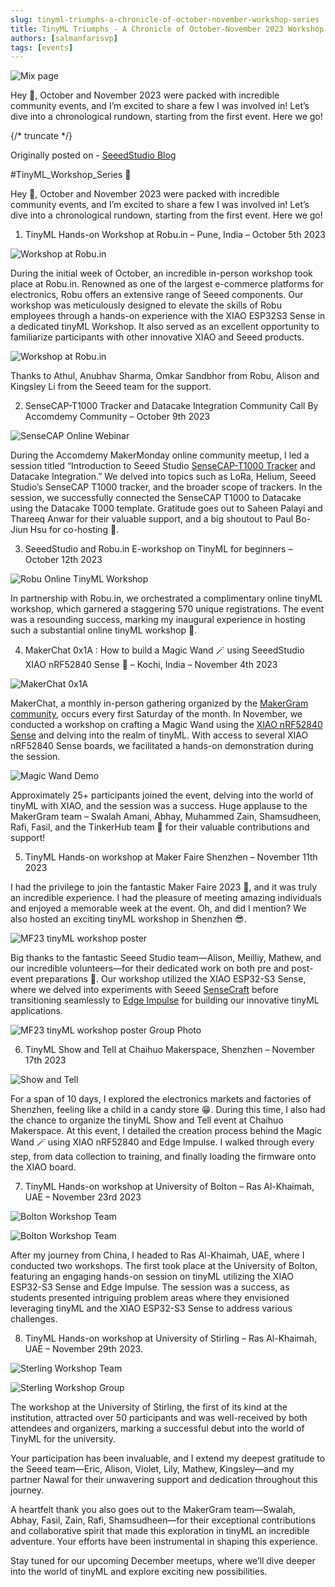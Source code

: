```yaml
---
slug: tinyml-triumphs-a-chronicle-of-october-november-workshop-series
title: TinyML Triumphs - A Chronicle of October-November 2023 Workshop Series.
authors: [salmanfarisvp]
tags: [events]
---
```


![Mix page](../static/img/blog/2023-12-29-tinyml-triumphs-a-chronicle-of-october-november-workshop-series/heroShot.jpeg)

Hey 👋, October and November 2023 were packed with incredible community events, and I’m excited to share a few I was involved in! Let’s dive into a chronological rundown, starting from the first event. Here we go!

{/* truncate */}

Originally posted on - [SeeedStudio Blog](https://www.seeedstudio.com/blog/2023/12/29/tinyml-triumphs-a-chronicle-of-october-november-workshop-series-%E2%9C%A8/)

#TinyML_Workshop_Series 🚀

Hey 👋, October and November 2023 were packed with incredible community events, and I’m excited to share a few I was involved in! Let’s dive into a chronological rundown, starting from the first event. Here we go!

1. TinyML Hands-on Workshop at Robu.in – Pune, India – October 5th 2023

![Workshop at Robu.in](../static/img/blog/2023-12-29-tinyml-triumphs-a-chronicle-of-october-november-workshop-series/workshopAtRobu.jpg)

During the initial week of October, an incredible in-person workshop took place at Robu.in. Renowned as one of the largest e-commerce platforms for electronics, Robu offers an extensive range of Seeed components. Our workshop was meticulously designed to elevate the skills of Robu employees through a hands-on experience with the XIAO ESP32S3 Sense in a dedicated tinyML Workshop. It also served as an excellent opportunity to familiarize participants with other innovative XIAO and Seeed products.

![Workshop at Robu.in](../static/img/blog/2023-12-29-tinyml-triumphs-a-chronicle-of-october-november-workshop-series/workshopAtRobu2.jpg)

Thanks to Athul, Anubhav Sharma, Omkar Sandbhor from Robu, Alison and Kingsley Li from the Seeed team for the support.


2. SenseCAP-T1000 Tracker and Datacake Integration Community Call By Accomdemy Community – October 9th 2023

![SenseCAP Online Webinar](../static/img/blog/2023-12-29-tinyml-triumphs-a-chronicle-of-october-november-workshop-series/SenseCAP-Webinar.png)

During the Accomdemy MakerMonday online community meetup, I led a session titled “Introduction to Seeed Studio [SenseCAP-T1000 Tracker](https://www.seeedstudio.com/SenseCAP-Card-Tracker-T1000-A-p-5697.html?queryID=77ac3a65d15fcd88ebeb2fe56837cef6&objectID=5697&indexName=bazaar_retailer_products) and Datacake Integration.” We delved into topics such as LoRa, Helium, Seeed Studio’s SenseCAP T1000 tracker, and the broader scope of trackers. In the session, we successfully connected the SenseCAP T1000 to Datacake using the Datacake T000 template. Gratitude goes out to Saheen Palayi and Thareeq Anwar for their valuable support, and a big shoutout to Paul Bo-Jiun Hsu for co-hosting 🙌.


3. SeeedStudio and Robu.in E-workshop on TinyML for beginners – October 12th 2023

![Robu Online TinyML Workshop](../static/img/blog/2023-12-29-tinyml-triumphs-a-chronicle-of-october-november-workshop-series/robuOnlineTinyML.jpg)

In partnership with Robu.in, we orchestrated a complimentary online tinyML workshop, which garnered a staggering 570 unique registrations. The event was a resounding success, marking my inaugural experience in hosting such a substantial online tinyML workshop 🙌.


4. MakerChat 0x1A : How to build a Magic Wand 🪄 using SeeedStudio XIAO nRF52840 Sense 🐜 – Kochi, India – November 4th 2023

![MakerChat 0x1A](../static/img/blog/2023-12-29-tinyml-triumphs-a-chronicle-of-october-november-workshop-series/makerchat0x1a.jpg)

MakerChat, a monthly in-person gathering organized by the [MakerGram community](https://makergram.com/), occurs every first Saturday of the month. In November, we conducted a workshop on crafting a Magic Wand using the [XIAO nRF52840 Sense](https://www.seeedstudio.com/Seeed-XIAO-BLE-Sense-nRF52840-p-5253.html?queryID=32e429b1d3c7ca594660ff5172fe7ad8&objectID=5253&indexName=bazaar_retailer_products) and delving into the realm of tinyML. With access to several XIAO nRF52840 Sense boards, we facilitated a hands-on demonstration during the session.

![Magic Wand Demo](../static/img/blog/2023-12-29-tinyml-triumphs-a-chronicle-of-october-november-workshop-series/MagicWand.gif)

Approximately 25+ participants joined the event, delving into the world of tinyML with XIAO, and the session was a success. Huge applause to the MakerGram team – Swalah Amani, Abhay, Muhammed Zain, Shamsudheen, Rafi, Fasil, and the TinkerHub team 🙌 for their valuable contributions and support!


5. TinyML Hands-on workshop at Maker Faire Shenzhen – November 11th 2023

I had the privilege to join the fantastic Maker Faire 2023 🥳, and it was truly an incredible experience. I had the pleasure of meeting amazing individuals and enjoyed a memorable week at the event. Oh, and did I mention? We also hosted an exciting tinyML workshop in Shenzhen 😎.

![MF23 tinyML workshop poster](../static/img/blog/2023-12-29-tinyml-triumphs-a-chronicle-of-october-november-workshop-series/tinyMLWorkshopatMF23.png)

Big thanks to the fantastic Seeed Studio team—Alison, Meilliy, Mathew, and our incredible volunteers—for their dedicated work on both pre and post-event preparations 🤗. Our workshop utilized the XIAO ESP32-S3 Sense, where we delved into experiments with Seeed [SenseCraft](https://seeed-studio.github.io/SenseCraft-Web-Toolkit/#/setup/process) before transitioning seamlessly to [Edge Impulse](https://edgeimpulse.com/) for building our innovative tinyML applications.

![MF23 tinyML workshop poster Group Photo](../static/img/blog/2023-12-29-tinyml-triumphs-a-chronicle-of-october-november-workshop-series/tinyMLWorkshopMF23Hero.jpg)


6. TinyML Show and Tell at Chaihuo Makerspace, Shenzhen – November 17th 2023

![Show and Tell](../static/img/blog/2023-12-29-tinyml-triumphs-a-chronicle-of-october-november-workshop-series/showandtellAtChaihuo.jpg)

For a span of 10 days, I explored the electronics markets and factories of Shenzhen, feeling like a child in a candy store 😁. During this time, I also had the chance to organize the tinyML Show and Tell event at Chaihuo Makerspace. At this event, I detailed the creation process behind the Magic Wand 🪄 using XIAO nRF52840 and Edge Impulse. I walked through every step, from data collection to training, and finally loading the firmware onto the XIAO board.


7. TinyML Hands-on workshop at University of Bolton – Ras Al-Khaimah, UAE – November 23rd 2023

![Bolton Workshop Team](../static/img/blog/2023-12-29-tinyml-triumphs-a-chronicle-of-october-november-workshop-series/boltonWorkshopTeam.jpg)

![Bolton Workshop Team](../static/img/blog/2023-12-29-tinyml-triumphs-a-chronicle-of-october-november-workshop-series/boltonWorkshopGroup.jpg)

After my journey from China, I headed to Ras Al-Khaimah, UAE, where I conducted two workshops. The first took place at the University of Bolton, featuring an engaging hands-on session on tinyML utilizing the XIAO ESP32-S3 Sense and Edge Impulse. The session was a success, as students presented intriguing problem areas where they envisioned leveraging tinyML and the XIAO ESP32-S3 Sense to address various challenges.


8. TinyML Hands-on workshop at University of Stirling – Ras Al-Khaimah, UAE – November 29th 2023.

![Sterling Workshop Team](../static/img/blog/2023-12-29-tinyml-triumphs-a-chronicle-of-october-november-workshop-series/SterlingWorkshopTeam.jpg)

![Sterling Workshop Group](../static/img/blog/2023-12-29-tinyml-triumphs-a-chronicle-of-october-november-workshop-series/SterlingWorkshopGroup.jpg)

The workshop at the University of Stirling, the first of its kind at the institution, attracted over 50 participants and was well-received by both attendees and organizers, marking a successful debut into the world of TinyML for the university.

Your participation has been invaluable, and I extend my deepest gratitude to the Seeed team—Eric, Alison, Violet, Lily, Mathew, Kingsley—and my partner Nawal for their unwavering support and dedication throughout this journey.

A heartfelt thank you also goes out to the MakerGram team—Swalah, Abhay, Fasil, Zain, Rafi, Shamsudheen—for their exceptional contributions and collaborative spirit that made this exploration in tinyML an incredible adventure. Your efforts have been instrumental in shaping this experience.

Stay tuned for our upcoming December meetups, where we’ll dive deeper into the world of tinyML and explore exciting new possibilities.